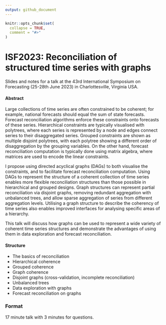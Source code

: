 ```yaml
---
output: github_document
---
```


<!-- README.md is generated from README.Rmd. Please edit that file -->

```r
knitr::opts_chunk$set(
  collapse = TRUE,
  comment = "#>"
)
```

# ISF2023: Reconciliation of structured time series with graphs

<!-- badges: start -->
<!-- badges: end -->

Slides and notes for a talk at the 43rd International Symposium on Forecasting (25-28th June 2023) in Charlottesville, Virginia USA.

#### Abstract

Large collections of time series are often constrained to be coherent; for example, national forecasts should equal the sum of state forecasts. Forecast reconciliation algorithms enforce these constraints onto forecasts of these series. Hierarchical constraints are typically visualised with polytrees, where each series is represented by a node and edges connect series to their disaggregated series. Grouped constraints are shown as multiple disjoint polytrees, with each polytree showing a different order of disaggregation by the grouping variables. On the other hand, forecast reconciliation computation is typically done using matrix algebra, where matrices are used to encode the linear constraints.

I propose using directed acyclical graphs (DAGs) to both visualise the constraints, and to facilitate forecast reconciliation computation. Using DAGs to represent the structure of a coherent collection of time series enables more flexible reconciliation structures than those possible in hierarchical and grouped designs. Graph structures can represent partial reconciliation via disjoint graphs, removing redundant aggregation with unbalanced trees, and allow sparse aggregation of series from different aggregation levels. Utilising a graph structure to describe the coherency of time series also enables improved interfaces for analysing specific areas of a hierarchy.

This talk will discuss how graphs can be used to represent a wide variety of coherent time series structures and demonstrate the advantages of using them in data exploration and forecast reconciliation.


#### Structure

* The basics of reconciliation
* Hierarchical coherence
* Grouped coherence
* Graph coherence
* Disjoint graphs (cross-validation, incomplete reconciliation)
* Unbalanced trees
* Data exploration with graphs
* Forecast reconciliation on graphs

### Format

17 minute talk with 3 minutes for questions.
